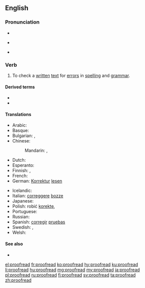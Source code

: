 {{also|proof-read}}
==English==
{{wikipedia|Proofreading}}

===Pronunciation===
* {{audio|en-us-proofread.ogg|Audio (US)|lang=en}}
* {{qualifier|infinitive}} {{IPA|/ˈpɹuːfɹiːd/|lang=en}}
* {{qualifier|simple past|past participle}} {{IPA|/ˈpɹuːfɹɛd/|lang=en}}

===Verb===
{{en-verb|proofreads|proofreading|proofread|proofread}}

# {{lb|en|transitive|and|intransitive}} To check a [[written]] [[text]] for [[error]]s in [[spelling]] and [[grammar]].

====Derived terms====
* {{l|en|proofreader}}
* {{l|en|proofreading}}

====Translations====
{{trans-top|to check for errors in spelling and grammar}}
* Arabic: {{t|ar|نَقَّح}}
* Basque: {{t|eu|zuzendu}}
* Bulgarian: {{t|bg|корегирам}}, {{t+|bg|проверявам|sc=Cyrl}}
* Chinese:
*: Mandarin: {{t+|cmn|校對|sc=Hani}}, {{t+|cmn|校对|tr=jiàoduì|sc=Hani}}
* Dutch: {{t|nl|proeflezen}}
* Esperanto: {{t|eo|provlegi}}
* Finnish: {{t|fi|oikolukea}}, {{t|fi|korjauslukea}}
* French: {{t+|fr|relire}}
* German: [[Korrektur]] [[lesen]]
{{trans-mid}}
* Icelandic: {{t|is|prófarkalesa}}
* Italian: [[correggere]] [[bozze]]
* Japanese: {{t+|ja|校正|alt=校正する|tr=こうせい, kōsei suru}}
* Polish: robić [[korekta|korektę]], {{t+|pl|poprawiać}}
* Portuguese: {{t+|pt|revisar}}
* Russian: {{t+|ru|корректи́ровать|impf}}
* Spanish: [[corregir]] [[pruebas]]
* Swedish: {{t+|sv|korrektur}}, {{t+|sv|korrekturläsning}}
* Welsh: {{t-needed|cy}}
{{trans-bottom}}

====See also====
* {{l|en|copy edit}}

[[el:proofread]]
[[fr:proofread]]
[[ko:proofread]]
[[hy:proofread]]
[[ku:proofread]]
[[li:proofread]]
[[hu:proofread]]
[[mg:proofread]]
[[my:proofread]]
[[ja:proofread]]
[[pl:proofread]]
[[ru:proofread]]
[[fi:proofread]]
[[sv:proofread]]
[[ta:proofread]]
[[zh:proofread]]
